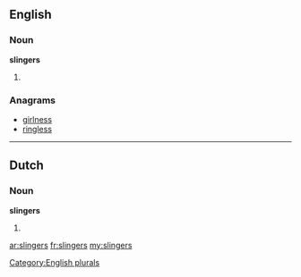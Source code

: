 ==English==

===Noun===
'''slingers'''

# {{plural of|[[slinger]]}}

===Anagrams===
* [[girlness#English|girlness]]
* [[ringless#English|ringless]]

[[Category:English plurals]]
----

==Dutch==

===Noun===
'''slingers'''
# {{nl-noun-form|pl=1|slinger}}

[[ar:slingers]]
[[fr:slingers]]
[[my:slingers]]